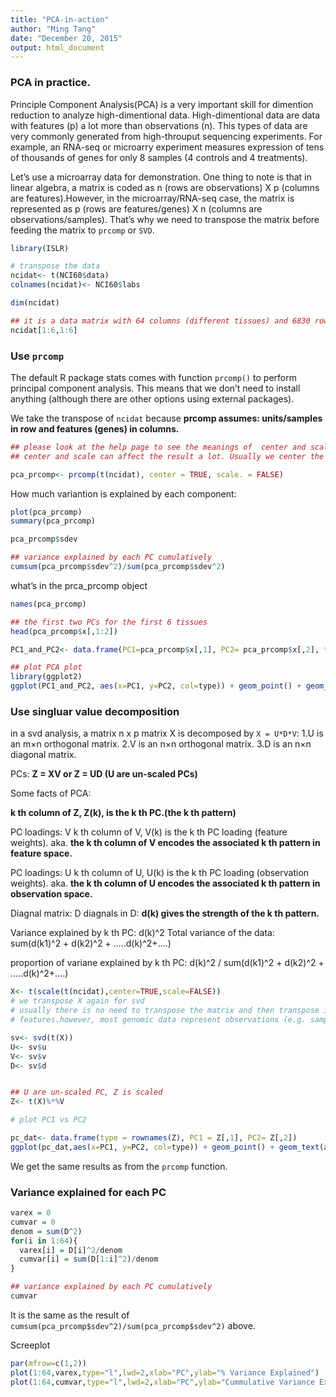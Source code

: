 ```yaml
---
title: "PCA-in-action"
author: "Ming Tang"
date: "December 20, 2015"
output: html_document
---
```


### PCA in practice.

Principle Component Analysis(PCA) is a very important skill for dimention reduction to analyze high-dimentional data. High-dimentional data are data with features (p) a lot more than observations (n). This types of data are very commonly generated from high-throuput sequencing experiments. For example, an RNA-seq or microarry experiment measures expression of tens of thousands of genes for only 8 samples (4 controls and 4 treatments).

Let's use a microarray data for demonstration. One thing to note is that in linear algebra, a matrix is coded as n (rows are observations) X p (columns are features).However, in the microarray/RNA-seq case, the matrix is represented as p (rows are features/genes) X n (columns are observations/samples). That's why we need to transpose the matrix before feeding the matrix to `prcomp` or `SVD`.

```r
library(ISLR)

# transpose the data
ncidat<- t(NCI60$data)
colnames(ncidat)<- NCI60$labs

dim(ncidat)

## it is a data matrix with 64 columns (different tissues) and 6830 rows (genes)
ncidat[1:6,1:6]
```

### Use `prcomp`
The default R package stats comes with function `prcomp()` to perform principal component analysis. This means that we don’t need to install anything (although there are other options using external packages). 

We take the transpose of `ncidat` because **prcomp assumes: units/samples in row and features (genes) in columns.**

```r

## please look at the help page to see the meanings of  center and scale. parameters.
## center and scale can affect the result a lot. Usually we center the data.

pca_prcomp<- prcomp(t(ncidat), center = TRUE, scale. = FALSE)

```

How much variantion is explained by each component:

```r
plot(pca_prcomp)
summary(pca_prcomp)

pca_prcomp$sdev

## variance explained by each PC cumulatively
cumsum(pca_prcomp$sdev^2)/sum(pca_prcomp$sdev^2)
```

what's in the prca_prcomp object

```r
names(pca_prcomp)

## the first two PCs for the first 6 tissues
head(pca_prcomp$x[,1:2])

PC1_and_PC2<- data.frame(PC1=pca_prcomp$x[,1], PC2= pca_prcomp$x[,2], type = rownames(pca_prcomp$x))

## plot PCA plot
library(ggplot2)
ggplot(PC1_and_PC2, aes(x=PC1, y=PC2, col=type)) + geom_point() + geom_text(aes(label = type), hjust=0, vjust=0)

```

### Use singluar value decomposition

in a svd analysis, a matrix n x p matrix X is decomposed by `X = U*D*V`:
1.U is an m×n orthogonal matrix.
2.V is an n×n orthogonal matrix.
3.D is an n×n diagonal matrix.

PCs: **Z = XV or Z = UD (U are un-scaled PCs)**

Some facts of PCA:

**k th column of Z, Z(k), is the k th PC.(the k th pattern)**

PC loadings: V
k th column of V, V(k) is the k th PC loading (feature weights). aka. **the k th column of V encodes the associated k th pattern in feature space.**

PC loadings: U
k th column of U, U(k) is the k th PC loading (observation weights). aka. **the k th column of U encodes the associated k th pattern in observation space.**

Diagnal matrix: D
diagnals in D: **d(k) gives the strength of the k th pattern.**

Variance explained by k th PC: d(k)^2
Total variance of the data: sum(d(k1)^2 + d(k2)^2 + …..d(k)^2+….)

proportion of variane explained by k th PC: d(k)^2 / sum(d(k1)^2 + d(k2)^2 + …..d(k)^2+….)


```r
X<- t(scale(t(ncidat),center=TRUE,scale=FALSE))
# we transpose X again for svd
# usually there is no need to transpose the matrix and then transpose it back, but svd was written that rows are observations and columns are 
# features.however, most genomic data represent observations (e.g. samples) in columns and features (e.g. genes) in columns.

sv<- svd(t(X))
U<- sv$u
V<- sv$v
D<- sv$d


## U are un-scaled PC, Z is scaled
Z<- t(X)%*%V

# plot PC1 vs PC2

pc_dat<- data.frame(type = rownames(Z), PC1 = Z[,1], PC2= Z[,2])
ggplot(pc_dat,aes(x=PC1, y=PC2, col=type)) + geom_point() + geom_text(aes(label = type), hjust=0, vjust=0)
```

We get the same results as from the `prcomp` function.  


### Variance explained for each PC

```r
varex = 0
cumvar = 0
denom = sum(D^2)
for(i in 1:64){
  varex[i] = D[i]^2/denom
  cumvar[i] = sum(D[1:i]^2)/denom
}

## variance explained by each PC cumulatively
cumvar

```

It is the same as the result of `cumsum(pca_prcomp$sdev^2)/sum(pca_prcomp$sdev^2)` above.


Screeplot

```r
par(mfrow=c(1,2))
plot(1:64,varex,type="l",lwd=2,xlab="PC",ylab="% Variance Explained")
plot(1:64,cumvar,type="l",lwd=2,xlab="PC",ylab="Cummulative Variance Explained")

```
